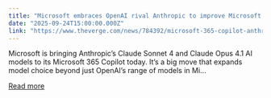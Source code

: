 ```yaml
---
title: "Microsoft embraces OpenAI rival Anthropic to improve Microsoft 365 apps"
date: "2025-09-24T15:00:00.000Z"
link: "https://www.theverge.com/news/784392/microsoft-365-copilot-anthropic-ai-models-feature"
---
```


Microsoft is bringing Anthropic’s Claude Sonnet 4 and Claude Opus 4.1 AI models to its Microsoft 365 Copilot today. It’s a big move that expands model choice beyond just OpenAI’s range of models in Mi...

[Read more](https://www.theverge.com/news/784392/microsoft-365-copilot-anthropic-ai-models-feature)
